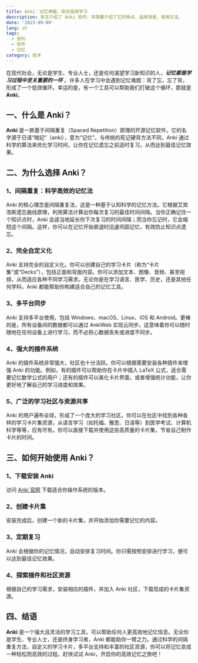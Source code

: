 ```yaml
---
title: Anki：记忆神器，助你高效学习
description: 本文介绍了 Anki 软件，并简要介绍了它的特点、适用场景、使用方法。
date: '2023-09-09'
lang: zh
tags:
  - 安利
  - 软件
  - 记忆
category: 技术
---
```


在现代社会，无论是学生、专业人士，还是任何渴望学习新知识的人，**_记忆都是学习过程中至关重要的一环_** 。许多人在学习中会遇到记忆难题：背了忘，忘了背，形成了一个低效循环。幸运的是，有一个工具可以帮助我们打破这个循环，那就是 **Anki**。

## 一、什么是 Anki？

**Anki** 是一款基于间隔重复（Spaced Repetition）原理的开源记忆软件。它的名字源于日语“暗記”（anki），意为“记忆”。与传统的死记硬背方法不同，Anki 通过科学的算法来优化学习时间，让你在记忆遗忘之前适时复习，从而达到最佳记忆效果。

## 二、为什么选择 Anki？

### 1、间隔重复：科学高效的记忆法

Anki 的核心理念是间隔重复法，这是一种基于认知科学的记忆方法。它根据艾宾浩斯遗忘曲线原理，利用算法计算出你每次复习的最佳时间间隔。当你正确记住一个知识点时，Anki 会适当地延长你下次复习的时间间隔；而当你忘记时，它会缩短这个间隔。这样，你可以在记忆开始衰退时迅速巩固记忆，有效防止知识点遗忘。

### 2、完全自定义化

Anki 支持完全的自定义化。你可以创建自己的学习卡片（称为“卡片集”或“Decks”），包括正面和背面内容。你可以添加文本、图像、音频、甚至视频，从而适应各种不同学习需求。无论你是在学习语言、医学、历史，还是其他任何学科，Anki 都能帮助你构建适合自己的记忆工具。

### 3、多平台同步

Anki 支持多平台使用，包括 Windows、macOS、Linux、iOS 和 Android。更棒的是，所有设备间的数据都可以通过 AnkiWeb 实现云同步。这意味着你可以随时随地在任何设备上进行学习，而不必担心数据丢失或进度不同步。

### 4、强大的插件系统

Anki 的插件系统非常强大，社区也十分活跃。你可以根据需要安装各种插件来增强 Anki 的功能。例如，有的插件可以帮助你在卡片中插入 LaTeX 公式，适合需要记忆数学公式的用户；还有的插件可以美化卡片界面，或者增强统计功能，让你更好地了解自己的学习进度和效果。

### 5、广泛的学习社区与资源共享

Anki 的用户遍布全球，形成了一个庞大的学习社区。你可以在社区中找到各种各样的学习卡片集资源，从语言学习（如托福、雅思、日语等）到医学考试、计算机科学等等，应有尽有。你可以直接下载并使用这些高质量的卡片集，节省自己制作卡片的时间。

## 三、如何开始使用 Anki？

### 1、下载安装 Anki

访问 [Anki 官网](https://apps.ankiweb.net/) 下载适合你操作系统的版本。

### 2、创建卡片集

安装完成后，创建一个新的卡片集，并开始添加你需要记忆的内容。

### 3、定期复习

Anki 会根据你的记忆情况，自动安排复习时间。你只需按照安排进行学习，便可以达到最佳记忆效果。

### 4、探索插件和社区资源

根据自己的学习需求，安装相应的插件，并加入 Anki 社区，下载现成的卡片集资源。

## 四、结语

**Anki** 是一个强大且灵活的学习工具，可以帮助任何人更高效地记忆信息。无论你是学生、专业人士，还是终身学习者，Anki 都能助你一臂之力。通过科学的间隔重复方法，自定义的学习卡片，多平台支持和丰富的社区资源，你可以将记忆变成一种轻松而高效的过程。赶快试试 Anki，开启你的高效记忆之旅吧！
